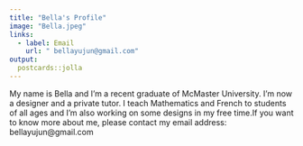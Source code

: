 ---
title: "Bella's Profile"
image: "Bella.jpeg"
links:
  - label: Email
    url: " bellayujun@gmail.com"
output:
  postcards::jolla
---
 
My name is Bella and I’m a recent graduate of McMaster University. I’m now a designer and a private tutor. I teach Mathematics and French to students of all ages and I’m also working on some designs in my free time.If you want to know more about me, please contact my email address: bellayujun@gmail.com
